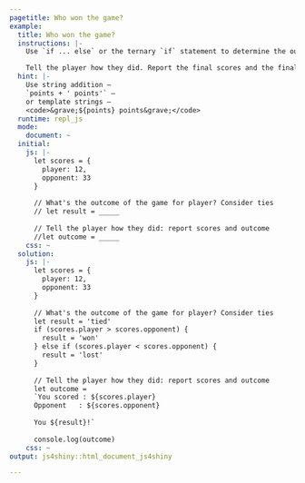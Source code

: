```yaml
---
pagetitle: Who won the game?
example:
  title: Who won the game?
  instructions: |-
    Use `if ... else` or the ternary `if` statement to determine the outcome of the game.

    Tell the player how they did. Report the final scores and the final outcome.
  hint: |-
    Use string addition — 
    `points + ' points'` — 
    or template strings — 
    <code>&grave;${points} points&grave;</code>
  runtime: repl_js
  mode:
    document: ~
  initial:
    js: |-
      let scores = {
        player: 12,
        opponent: 33
      }
      
      // What's the outcome of the game for player? Consider ties
      // let result = _____
      
      // Tell the player how they did: report scores and outcome
      //let outcome = _____
    css: ~
  solution:
    js: |-
      let scores = {
        player: 12,
        opponent: 33
      }
      
      // What's the outcome of the game for player? Consider ties
      let result = 'tied'
      if (scores.player > scores.opponent) {
        result = 'won'
      } else if (scores.player < scores.opponent) {
        result = 'lost'
      }
      
      // Tell the player how they did: report scores and outcome
      let outcome = 
      `You scored : ${scores.player}
      Opponent   : ${scores.opponent}
        
      You ${result}!`
        
      console.log(outcome)
    css: ~
output: js4shiny::html_document_js4shiny

---
```

